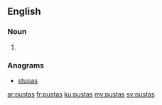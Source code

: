 ==English==

===Noun===
{{head|en}}

# {{plural of|pusta}}

===Anagrams===
* [[stupas#English|stupas]]

[[ar:pustas]]
[[fr:pustas]]
[[ku:pustas]]
[[my:pustas]]
[[sv:pustas]]